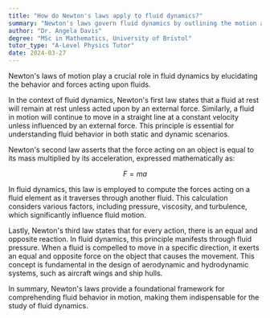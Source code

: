 ```yaml
---
title: "How do Newton's laws apply to fluid dynamics?"
summary: "Newton's laws govern fluid dynamics by outlining the motion and forces influencing fluids, providing a framework for understanding fluid behavior and interactions in various conditions."
author: "Dr. Angela Davis"
degree: "MSc in Mathematics, University of Bristol"
tutor_type: "A-Level Physics Tutor"
date: 2024-03-27
---
```


Newton's laws of motion play a crucial role in fluid dynamics by elucidating the behavior and forces acting upon fluids.

In the context of fluid dynamics, Newton's first law states that a fluid at rest will remain at rest unless acted upon by an external force. Similarly, a fluid in motion will continue to move in a straight line at a constant velocity unless influenced by an external force. This principle is essential for understanding fluid behavior in both static and dynamic scenarios.

Newton's second law asserts that the force acting on an object is equal to its mass multiplied by its acceleration, expressed mathematically as:

$$ 
F = ma 
$$

In fluid dynamics, this law is employed to compute the forces acting on a fluid element as it traverses through another fluid. This calculation considers various factors, including pressure, viscosity, and turbulence, which significantly influence fluid motion.

Lastly, Newton's third law states that for every action, there is an equal and opposite reaction. In fluid dynamics, this principle manifests through fluid pressure. When a fluid is compelled to move in a specific direction, it exerts an equal and opposite force on the object that causes the movement. This concept is fundamental in the design of aerodynamic and hydrodynamic systems, such as aircraft wings and ship hulls.

In summary, Newton's laws provide a foundational framework for comprehending fluid behavior in motion, making them indispensable for the study of fluid dynamics.
    